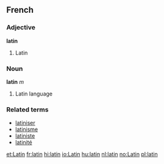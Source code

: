 {{see|Latin}}
==French==

===Adjective===
'''latin'''

# Latin

===Noun===
'''latin''' ''m''

# Latin language

===Related terms===
*[[latiniser]]
*[[latinisme]]
*[[latiniste]]
*[[latinité]]

[[et:Latin]]
[[fr:latin]]
[[hi:latin]]
[[io:Latin]]
[[hu:latin]]
[[nl:latin]]
[[no:Latin]]
[[pl:latin]]